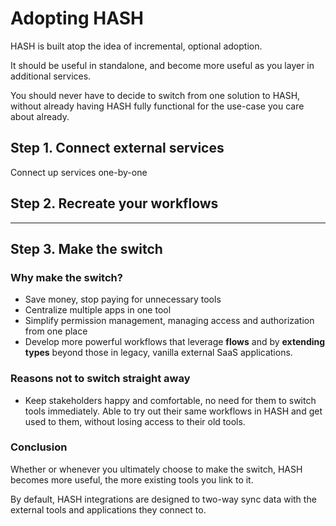 # Adopting HASH

HASH is built atop the idea of incremental, optional adoption.

It should be useful in standalone, and become more useful as you layer in additional services.

You should never have to decide to switch from one solution to HASH, without already having HASH fully functional for the use-case you care about already.

## Step 1. Connect external services

Connect up services one-by-one

## Step 2. Recreate your workflows

---

## Step 3. Make the switch

### Why make the switch?

- Save money, stop paying for unnecessary tools
- Centralize multiple apps in one tool
- Simplify permission management, managing access and authorization from one place
- Develop more powerful workflows that leverage **flows** and by **extending types** beyond those in legacy, vanilla external SaaS applications.

### Reasons not to switch straight away

- Keep stakeholders happy and comfortable, no need for them to switch tools immediately. Able to try out their same workflows in HASH and get used to them, without losing access to their old tools.

### Conclusion

Whether or whenever you ultimately choose to make the switch, HASH becomes more useful, the more existing tools you link to it.

By default, HASH integrations are designed to two-way sync data with the external tools and applications they connect to.
